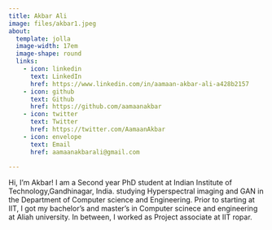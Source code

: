 ```yaml
---
title: Akbar Ali
image: files/akbar1.jpeg
about:
  template: jolla
  image-width: 17em
  image-shape: round
  links:
    - icon: linkedin
      text: LinkedIn
      href: https://www.linkedin.com/in/aamaan-akbar-ali-a428b2157 
    - icon: github
      text: Github
      href: https://github.com/aamaanakbar
    - icon: twitter
      text: Twitter
      href: https://twitter.com/AamaanAkbar
    - icon: envelope
      text: Email
      href: aamaanakbarali@gmail.com  
        
---
```

Hi, I’m Akbar! I am a Second year PhD student at Indian Institute of Technology,Gandhinagar, India. studying Hyperspectral imaging and GAN in the Department of Computer science and Engineering. Prior to starting at IIT, I got my bachelor’s and master's in Computer scinece and engineering at Aliah university. In between, I worked as Project associate at IIT ropar. 
   
  




